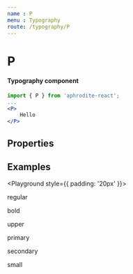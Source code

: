 ```yaml
---
name : P
menu : Typography
route: /typography/P
---
```



# P
#### Typography component

```jsx
import { P } from 'aphrodite-react';
...
<P>
    Hello
</P>
```

## Properties
<Props of={P} />

## Examples
<Playground style={{ padding: '20px' }}>
    <Row horizontal="center">
        <Col xs={6} sm={4}>
            <P center>
                regular
            </P>
        </Col>
        <Col xs={6} sm={4}>
            <P center bold>
                bold
            </P>
        </Col>
        <Col xs={12} sm={4}>
            <P center upper>
                upper
            </P>
        </Col>
        <Col xs={6} sm={4}>
            <P center primary>
                primary
            </P>
        </Col>
        <Col xs={6} sm={4}>
            <P center secondary>
                secondary
            </P>
        </Col>
        <Col xs={6} sm={4}>
            <P center small>
                small
            </P>
        </Col>
    </Row>
</Playground>
